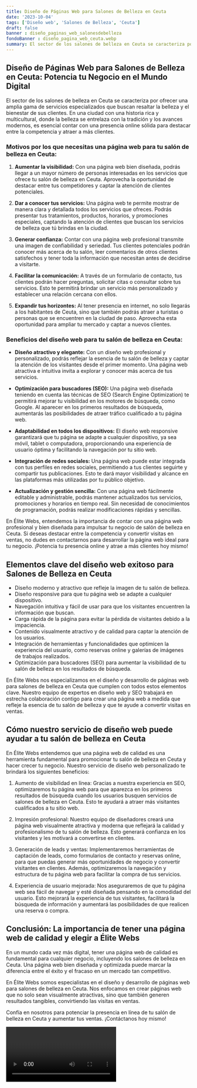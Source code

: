 ```yaml
---
title: Diseño de Páginas Web para Salones de Belleza en Ceuta
date: '2023-10-04'
tags: ['Diseño web', 'Salones de Belleza', 'Ceuta']
draft: false
banner : diseño_paginas_web_salonesdebelleza
fondoBanner : diseño_pagina_web_ceuta.webp
summary: El sector de los salones de belleza en Ceuta se caracteriza por ofrecer una amplia gama de servicios especializados que buscan resaltar la belleza y el bienestar de sus clientes. En una ciudad con una historia rica y multicultural, donde la belleza se entrelaza con la tradición y los avances modernos, es esencial contar con una presencia online sólida para destacar entre la competencia y atraer a más clientes.
---
```


## Diseño de Páginas Web para Salones de Belleza en Ceuta: Potencia tu Negocio en el Mundo Digital

El sector de los salones de belleza en Ceuta se caracteriza por ofrecer una amplia gama de servicios especializados que buscan resaltar la belleza y el bienestar de sus clientes. En una ciudad con una historia rica y multicultural, donde la belleza se entrelaza con la tradición y los avances modernos, es esencial contar con una presencia online sólida para destacar entre la competencia y atraer a más clientes.

### Motivos por los que necesitas una página web para tu salón de belleza en Ceuta:

1. **Aumentar la visibilidad:** Con una página web bien diseñada, podrás llegar a un mayor número de personas interesadas en los servicios que ofrece tu salón de belleza en Ceuta. Aprovecha la oportunidad de destacar entre tus competidores y captar la atención de clientes potenciales.

2. **Dar a conocer tus servicios:** Una página web te permite mostrar de manera clara y detallada todos los servicios que ofreces. Podrás presentar tus tratamientos, productos, horarios, y promociones especiales, captando la atención de clientes que buscan los servicios de belleza que tú brindas en la ciudad.

3. **Generar confianza:** Contar con una página web profesional transmite una imagen de confiabilidad y seriedad. Tus clientes potenciales podrán conocer más acerca de tu salón, leer comentarios de otros clientes satisfechos y tener toda la información que necesitan antes de decidirse a visitarte.

4. **Facilitar la comunicación:** A través de un formulario de contacto, tus clientes podrán hacer preguntas, solicitar citas o consultar sobre tus servicios. Esto te permitirá brindar un servicio más personalizado y establecer una relación cercana con ellos.

5. **Expandir tus horizontes:** Al tener presencia en internet, no solo llegarás a los habitantes de Ceuta, sino que también podrás atraer a turistas o personas que se encuentren en la ciudad de paso. Aprovecha esta oportunidad para ampliar tu mercado y captar a nuevos clientes.

### Beneficios del diseño web para tu salón de belleza en Ceuta:

- **Diseño atractivo y elegante:** Con un diseño web profesional y personalizado, podrás reflejar la esencia de tu salón de belleza y captar la atención de los visitantes desde el primer momento. Una página web atractiva e intuitiva invita a explorar y conocer más acerca de tus servicios.

- **Optimización para buscadores (SEO):** Una página web diseñada teniendo en cuenta las técnicas de SEO (Search Engine Optimization) te permitirá mejorar tu visibilidad en los motores de búsqueda, como Google. Al aparecer en los primeros resultados de búsqueda, aumentarás las posibilidades de atraer tráfico cualificado a tu página web.

- **Adaptabilidad en todos los dispositivos:** El diseño web responsive garantizará que tu página se adapte a cualquier dispositivo, ya sea móvil, tablet o computadora, proporcionando una experiencia de usuario óptima y facilitando la navegación por tu sitio web.

- **Integración de redes sociales:** Una página web puede estar integrada con tus perfiles en redes sociales, permitiendo a tus clientes seguirte y compartir tus publicaciones. Esto te dará mayor visibilidad y alcance en las plataformas más utilizadas por tu público objetivo.

- **Actualización y gestión sencilla:** Con una página web fácilmente editable y administrable, podrás mantener actualizados tus servicios, promociones y horarios en tiempo real. Sin necesidad de conocimientos de programación, podrás realizar modificaciones rápidas y sencillas.

En Élite Webs, entendemos la importancia de contar con una página web profesional y bien diseñada para impulsar tu negocio de salón de belleza en Ceuta. Si deseas destacar entre la competencia y convertir visitas en ventas, no dudes en contactarnos para desarrollar la página web ideal para tu negocio. ¡Potencia tu presencia online y atrae a más clientes hoy mismo!

<GifSeo />

<Cta />

## Elementos clave del diseño web exitoso para Salones de Belleza en Ceuta

- Diseño moderno y atractivo que refleje la imagen de tu salón de belleza.
- Diseño responsive para que tu página web se adapte a cualquier dispositivo.
- Navegación intuitiva y fácil de usar para que los visitantes encuentren la información que buscan.
- Carga rápida de la página para evitar la pérdida de visitantes debido a la impaciencia.
- Contenido visualmente atractivo y de calidad para captar la atención de los usuarios.
- Integración de herramientas y funcionalidades que optimicen la experiencia del usuario, como reservas online y galerías de imágenes de trabajos realizados.
- Optimización para buscadores (SEO) para aumentar la visibilidad de tu salón de belleza en los resultados de búsqueda.

En Élite Webs nos especializamos en el diseño y desarrollo de páginas web para salones de belleza en Ceuta que cumplen con todos estos elementos clave. Nuestro equipo de expertos en diseño web y SEO trabajará en estrecha colaboración contigo para crear una página web a medida que refleje la esencia de tu salón de belleza y que te ayude a convertir visitas en ventas.

## Cómo nuestro servicio de diseño web puede ayudar a tu salón de belleza en Ceuta

En Élite Webs entendemos que una página web de calidad es una herramienta fundamental para promocionar tu salón de belleza en Ceuta y hacer crecer tu negocio. Nuestro servicio de diseño web personalizado te brindará los siguientes beneficios:

1. Aumento de visibilidad en línea: Gracias a nuestra experiencia en SEO, optimizaremos tu página web para que aparezca en los primeros resultados de búsqueda cuando los usuarios busquen servicios de salones de belleza en Ceuta. Esto te ayudará a atraer más visitantes cualificados a tu sitio web.

2. Impresión profesional: Nuestro equipo de diseñadores creará una página web visualmente atractiva y moderna que reflejará la calidad y profesionalismo de tu salón de belleza. Esto generará confianza en los visitantes y les motivará a convertirse en clientes.

3. Generación de leads y ventas: Implementaremos herramientas de captación de leads, como formularios de contacto y reservas online, para que puedas generar más oportunidades de negocio y convertir visitantes en clientes. Además, optimizaremos la navegación y estructura de tu página web para facilitar la compra de tus servicios.

4. Experiencia de usuario mejorada: Nos aseguraremos de que tu página web sea fácil de navegar y esté diseñada pensando en la comodidad del usuario. Esto mejorará la experiencia de tus visitantes, facilitará la búsqueda de información y aumentará las posibilidades de que realicen una reserva o compra.

## Conclusión: La importancia de tener una página web de calidad y elegir a Élite Webs

En un mundo cada vez más digital, tener una página web de calidad es fundamental para cualquier negocio, incluyendo los salones de belleza en Ceuta. Una página web bien diseñada y optimizada puede marcar la diferencia entre el éxito y el fracaso en un mercado tan competitivo.

En Élite Webs somos especialistas en el diseño y desarrollo de páginas web para salones de belleza en Ceuta. Nos enfocamos en crear páginas web que no solo sean visualmente atractivas, sino que también generen resultados tangibles, convirtiendo las visitas en ventas.

Confía en nosotros para potenciar la presencia en línea de tu salón de belleza en Ceuta y aumentar tus ventas. ¡Contáctanos hoy mismo!

<Video />

<CtaBot job='Salones de Belleza' city='Ceuta'/>

<Gmaps query='Ceuta+españa+maps' />
